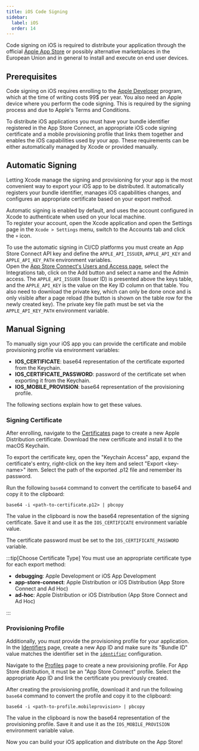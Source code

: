 ```yaml
---
title: iOS Code Signing
sidebar:
  label: iOS
  order: 14
---
```


Code signing on iOS is required to distribute your application through the official [Apple App Store] or possibly alternative marketplaces in the European Union and in general to install and execute on end user devices.

## Prerequisites

Code signing on iOS requires enrolling to the [Apple Developer] program, which at the time of writing costs 99$ per year.
You also need an Apple device where you perform the code signing. This is required by the signing process and due to Apple's Terms and Conditions.

To distribute iOS applications you must have your bundle identifier registered in the App Store Connect,
an appropriate iOS code signing certificate and a mobile provisioning profile that links them together and enables the iOS capabilities used by your app.
These requirements can be either automatically managed by Xcode or provided manually.

## Automatic Signing

Letting Xcode manage the signing and provisioning for your app is the most convenient way to export your iOS app to be distributed.
It automatically registers your bundle identifier, manages iOS capabilities changes, and configures an appropriate certificate based on your export method.

Automatic signing is enabled by default, and uses the account configured in Xcode to authenticate when used on your local machine.\
To register your account, open the Xcode application and open the Settings page in the `Xcode > Settings` menu, switch to the Accounts tab and click the `+` icon.

To use the automatic signing in CI/CD platforms you must create an App Store Connect API key
and define the `APPLE_API_ISSUER`, `APPLE_API_KEY` and `APPLE_API_KEY_PATH` environment variables.\
Open the [App Store Connect's Users and Access page], select the Integrations tab, click on the Add button and select a name and the Admin access.
The `APPLE_API_ISSUER` (Issuer ID) is presented above the keys table, and the `APPLE_API_KEY` is the value on the Key ID column on that table.
You also need to download the private key, which can only be done once and is only visible after a page reload (the button is shown on the table row for the newly created key).
The private key file path must be set via the `APPLE_API_KEY_PATH` environment variable.

## Manual Signing

To manually sign your iOS app you can provide the certificate and mobile provisioning profile via environment variables:

- **IOS_CERTIFICATE**: base64 representation of the certificate exported from the Keychain.
- **IOS_CERTIFICATE_PASSWORD**: password of the certificate set when exporting it from the Keychain.
- **IOS_MOBILE_PROVISION**: base64 representation of the provisioning profile.

The following sections explain how to get these values.

### Signing Certificate

After enrolling, navigate to the [Certificates] page to create a new Apple Distribution certificate.
Download the new certificate and install it to the macOS Keychain.

To export the certificate key, open the "Keychain Access" app, expand the certificate's entry,
right-click on the key item and select "Export \<key-name\>" item.
Select the path of the exported .p12 file and remember its password.

Run the following `base64` command to convert the certificate to base64 and copy it to the clipboard:

```
base64 -i <path-to-certificate.p12> | pbcopy
```

The value in the clipboard is now the base64 representation of the signing certificate.
Save it and use it as the `IOS_CERTIFICATE` environment variable value.

The certificate password must be set to the `IOS_CERTIFICATE_PASSWORD` variable.

:::tip[Choose Certificate Type]
You must use an appropriate certificate type for each export method:

- **debugging**: Apple Development or iOS App Development
- **app-store-connect**: Apple Distribution or iOS Distribution (App Store Connect and Ad Hoc)
- **ad-hoc**: Apple Distribution or iOS Distribution (App Store Connect and Ad Hoc)

:::

### Provisioning Profile

Additionally, you must provide the provisioning profile for your application.
In the [Identifiers](https://developer.apple.com/account/resources/identifiers/list) page,
create a new App ID and make sure its "Bundle ID" value matches the identifier set in the [`identifier`] configuration.

Navigate to the [Profiles](https://developer.apple.com/account/resources/profiles/list) page to create a new provisioning profile.
For App Store distribution, it must be an "App Store Connect" profile.
Select the appropriate App ID and link the certificate you previously created.

After creating the provisioning profile, download it and run the following `base64` command to convert the profile and copy it to the clipboard:

```
base64 -i <path-to-profile.mobileprovision> | pbcopy
```

The value in the clipboard is now the base64 representation of the provisioning profile.
Save it and use it as the `IOS_MOBILE_PROVISION` environment variable value.

Now you can build your iOS application and distribute on the App Store!

[Certificates]: https://developer.apple.com/account/resources/certificates/list
[Apple Developer]: https://developer.apple.com
[Apple App Store]: https://www.apple.com/app-store/
[App Store Connect's Users and Access page]: https://appstoreconnect.apple.com/access/users
[`identifier`]: /reference/config/#identifier
